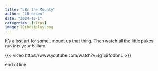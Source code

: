 ```yaml
---
title: "L8r the Mounty"
author: "L8rhosen"
date: "2024-12-1"
categories: [clips]
image: l8rbestplay.png
---
```


It's a lost art for some.. mount up that thing. Then watch all the little pukes run into your bullets.

{{< video https://www.youtube.com/watch?v=Ig1u9fodbnU >}}

end of line.